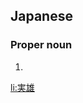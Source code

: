 ==Japanese==
{{ja-kanjitab|じつ|お}}

===Proper noun===
{{ja-pos|じつお|proper}}

# {{given name|male|lang=ja|sort=じつお}}

[[li:実雄]]